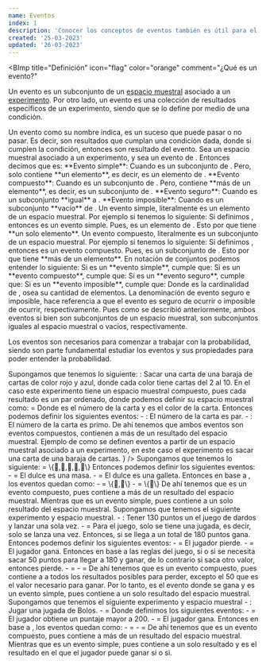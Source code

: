 ```yaml
---
name: Eventos
index: 1
description: 'Conocer los conceptos de eventos también es útil para el modelado de situaciones complejas. Por ejemplo, en el análisis de riesgo financiero, es necesario considerar eventos que involucran múltiples variables aleatorias. En este caso, se pueden definir eventos compuestos que involucren la combinación de varios eventos simples.'
created: '25-03-2023'
updated: '26-03-2023'
---
```


<BImp
  title="Definición"
  icon="flag"
  color="orange"
  comment="¿Qué es un evento?"
>
  Un evento es un subconjunto de un [espacio
  muestral](/matters/Estadistica/ProbabilidadEst/ConceptosGenerales/esp_muestral)
  asociado a un
  [experimento](/matters/Estadistica/ProbabilidadEst/ConceptosGenerales/experimento).
  Por otro lado, un evento es una colección de resultados específicos de un
  experimento, siendo que se lo define por medio de una condición.
</BImp>

<BComment type="note">
  Un evento como su nombre indica, es un suceso que puede pasar o no pasar. Es
  decir, son resultados que cumplan una condición dada, donde si cumplen la
  condición, entonces son resultado del evento.
</BComment>

<BImp title="Tipos de eventos" icon="at" color="purple" id='tipos-de-eventos'>
  Sea <Ltx txt="\mathcal{S}" /> un espacio muestral asociado a un experimento, y
  sea <Ltx txt="\mathcal{A}" /> un evento de <Ltx txt="\mathcal{S}" />. Entonces
  decimos que es:
  <Balph>
    **Evento simple**: Cuando <Ltx txt="A" /> es un subconjunto de
    <Ltx txt="\mathcal{S}" />. Pero, solo contiene **un elemento**, es decir,
    <Ltx txt="A" /> es un elemento de <Ltx txt="\mathcal{S}" />.
  </Balph>
  <Balph>
    **Evento compuesto**: Cuando <Ltx txt="A" /> es un subconjunto de
    <Ltx txt="\mathcal{S}" />. Pero, contiene **más de un elemento**, es decir,
    <Ltx txt="A" /> es un subconjunto de <Ltx txt="\mathcal{S}" />.
  </Balph>
  <Balph>
    **Evento seguro**: Cuando <Ltx txt="A" /> es un subconjunto **igual** a
    <Ltx txt="\mathcal{S}" />.
  </Balph>
  <Balph>
    **Evento imposible**: Cuando <Ltx txt="A" /> es un subconjunto **vacío** de
    <Ltx txt="\mathcal{S}" />.
  </Balph>
</BImp>

<BComment type="note">
  Un evento simple, literalmente es un elemento de un espacio muestral. Por
  ejemplo si tenemos lo siguiente:
  <Balph>
    <Ltx txt="\mathcal{S}=\{1,2,3,4\}" />
  </Balph>
  Si definimos <Ltx txt="A=\{1\}" />, entonces <Ltx txt="A" /> es un evento
  simple. Pues, <Ltx txt="A" /> es un elemento de <Ltx txt="\mathcal{S}" />.
  Esto por que tiene **un solo elemento**.
</BComment>
<BComment type="note">
  Un evento compuesto, literalmente es un subconjunto de un espacio muestral.
  Por ejemplo si tenemos lo siguiente:
  <Balph>
    <Ltx txt="\mathcal{S}=\{1,2,3,4\}" />
  </Balph>
  Si definimos <Ltx txt="A=\{1,2\}" />, entonces <Ltx txt="A" /> es un evento
  compuesto. Pues, <Ltx txt="A" /> es un subconjunto de
  <Ltx txt="\mathcal{S}" />. Esto por que tiene **más de un elemento**.
</BComment>
<BComment type="warn">
  En notación de conjuntos podemos entender lo siguiente:
  <Balph>
    Si <Ltx txt="A" /> es un **evento simple**, cumple que:
    <Ltx txt="A \subset \mathcal{S} \land  n(A) = 1" />
  </Balph>
  <Balph>
    Si <Ltx txt="A" /> es un **evento compuesto**, cumple que:
    <Ltx txt="A \subseteq \mathcal{S} \land  n(A) > 1" />
  </Balph>
  <Balph>
    Si <Ltx txt="A" /> es un **evento seguro**, cumple que:
    <Ltx txt="A = \mathcal{S}" />
  </Balph>
  <Balph>
    Si <Ltx txt="A" /> es un **evento imposible**, cumple que:
    <Ltx txt="A = \emptyset" />
  </Balph>
  Donde <Ltx txt="n(A)" /> es la cardinalidad de <Ltx txt="A" />, osea su cantidad
  de elementos.
</BComment>
<BComment type="note">
  La denominación de evento seguro e imposible, hace referencia a que el evento
  es seguro de ocurrir o imposible de ocurrir, respectivamente. Pues como se
  describió anteriormente, ambos eventos si bien son subconjuntos de un espacio
  muestral, son subconjuntos iguales al espacio muestral o vacíos,
  respectivamente.
</BComment>

Los eventos son necesarios para comenzar a trabajar con la probabilidad, siendo
son parte fundamental estudiar los eventos y sus propiedades para poder
entender la probabilidad.

<BChord title="Ejemplo de evento 🃏" color="yellow" top open>
 Supongamos que tenemos lo siguiente:
  <Balph>
    <Ltx txt="\mathcal{E}" />: Sacar una carta de una baraja de cartas de color
    rojo y azul, donde cada color tiene cartas del 2 al 10.
  </Balph>
  En el caso este experimento tiene un espacio muestral compuesto, pues cada
  resultado es un par ordenado, donde podemos definir su espacio muestral como:
  <Balph>
    <Ltx txt="\mathcal{S}" /> = <Ltx txt="\{((x,y):x\in[2,10] \land y\in \{🟦,🟥\})\}" />
  </Balph>
  Donde <Ltx txt="x" /> es el número de la carta y <Ltx txt="y" /> es el color de la carta.
  Entonces podemos definir los siguientes eventos:
  <Balph>
    - <Ltx txt="A" />: El número de la carta es par.
    - <Ltx txt="B" />: El número de la carta es primo.
  </Balph>
  De ahí tenemos que ambos eventos son eventos compuestos, contienen a más de un
  resultado del espacio muestral.
  <VidAbs
    title="Ejemplo de evento con cartas"
    url="/matters/Estadistica/ProbabilidadEst/Probabilidad/eventos1.mp4"
    loop
    muted
    playing
    content={
      <>
        Ejemplo de como se definen eventos a partir de un espacio muestral
        asociado a un experimento, en este caso el experimento es sacar una
        carta de una baraja de cartas.
      </>
    }
  />

</BChord>
<BChord
  title='Solo masitas 😋'
  color='green'
>
  Supongamos que tenemos lo siguiente:
  <Balph>
    <Ltx txt='\mathcal{S}'/> = \{🍬,🍭,🍫,🍩,🍪\}
  </Balph>
  Entonces podemos definir los siguientes eventos:
  <Balph>
    - <Ltx txt='A'/> = El dulce es una masa.
    - <Ltx txt='B'/> = El dulce es una galleta.
  </Balph>
  Entonces en base a <Ltx txt='\mathcal{S}'/>, los eventos
  quedan como:
  <Balph>
    - <Ltx txt='A'/> = \{🍩,🍪\}
    - <Ltx txt='B'/> = \{🍪\}
  </Balph>
  De ahí tenemos que <Ltx txt='A'/> es un evento compuesto, pues contiene a
  más de un resultado del espacio muestral. Mientras que <Ltx txt='B'/> es un
  evento simple, pues contiene a un solo resultado del espacio muestral.
</BChord>
<BChord title="Puedo ganar 😣🎯">
  Supongamos que tenemos el siguiente experimento y espacio muestral.
  <Balph>
    - <Ltx txt='\mathcal{E}'/>: Tener 130 puntos un el juego de dardos y lanzar una sola vez.
    - <Ltx txt='\mathcal{S}'/> = <Ltx txt='\{x: 0 \leq x \leq 50\}'/>
  </Balph>
  Para el juego, solo se tiene una jugada, es decir, solo se lanza una vez. Entonces,
  si se llega a un total de 180 puntos gana. Entonces podemos definir los siguientes
  eventos:
  <Balph>
    - <Ltx txt='A'/> = El jugador pierde.
    - <Ltx txt='B'/> =  El jugador gana.
  </Balph>
  Entonces en base a las reglas del juego, si o si se necesita sacar 50 puntos
  para llegar a 180 y ganar, de lo contrario si saca otro valor, entonces pierde.
  <Balph>
    - <Ltx txt='A'/> = <Ltx txt='\mathcal{S}-\{50\}'/>
    - <Ltx txt='B'/> = <Ltx txt='\{50\}'/>
  </Balph>
  De ahí tenemos que <Ltx txt='A'/> es un evento compuesto, pues contiene a
  a todos los resultados posibles para perder, excepto el 50 que es el valor
  necesario para ganar. Por lo tanto, <Ltx txt='B'/> es el evento donde se gana
  y es un evento simple, pues contiene a un solo resultado del espacio muestral.
</BChord>
<BChord title='Es chusa 🎳😳'>
  Supongamos que tenemos el siguiente experimento y espacio muestral
  <Balph>
    - <Ltx txt='\mathcal{E}'/>: Jugar una jugada de Bolos.
    - <Ltx txt='\mathcal{S}'/> = <Ltx txt='\{x: 0 \leq x \leq 300\}'/>
  </Balph>
  Donde definimos los siguientes eventos:
  <Balph>
    - <Ltx txt='A'/> = El jugador obtiene un puntaje mayor a 200.
    - <Ltx txt='B'/> = El jugador gana.
  </Balph>
  Entonces en base a <Ltx txt='\mathcal{S}'/>, los eventos
  quedan como:
  <Balph>
    - <Ltx txt='A'/> = <Ltx txt='\{x: 200 < x \leq 300\}'/>
    - <Ltx txt='B'/> = <Ltx txt='\{300\}'/>
  </Balph>
  De ahí tenemos que <Ltx txt='A'/> es un evento compuesto, pues contiene a
  más de un resultado del espacio muestral. Mientras que <Ltx txt='B'/> es un
  evento simple, pues contiene a un solo resultado y es el resultado en
  el que el jugador puede ganar si o si.
</BChord>
